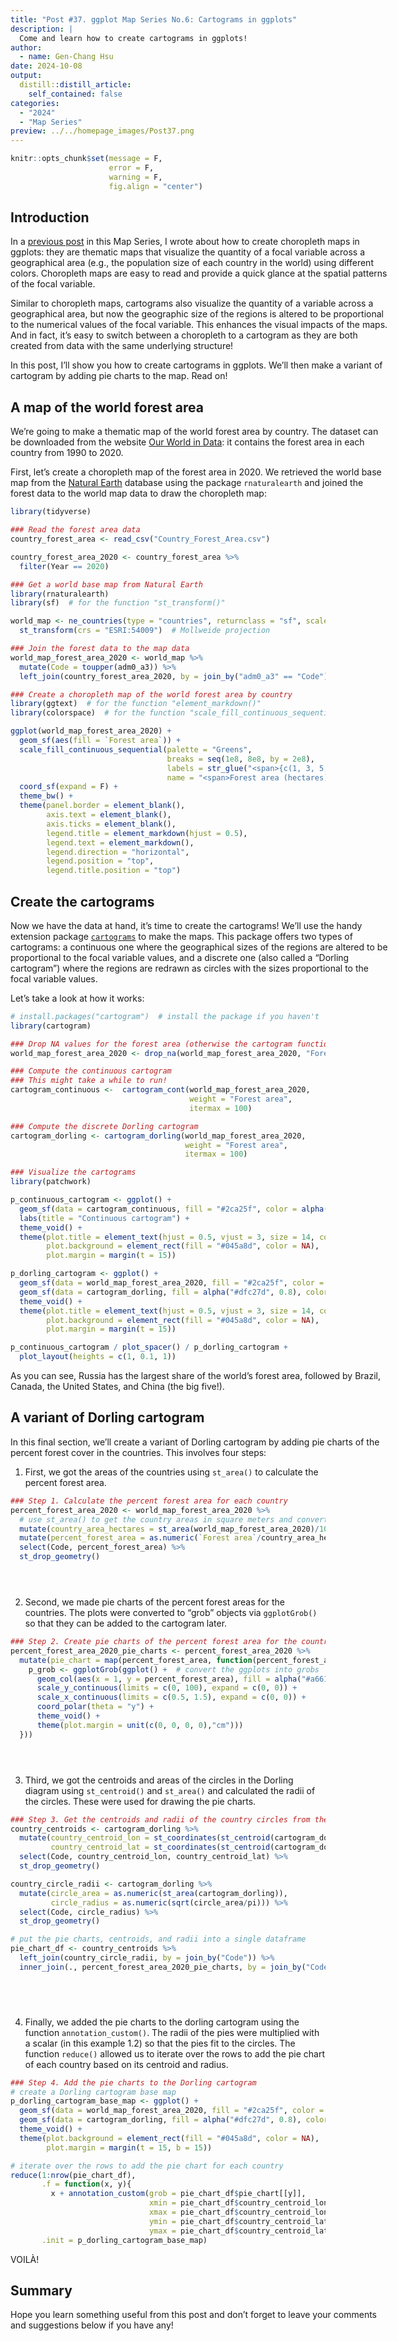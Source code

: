 ```yaml
---
title: "Post #37. ggplot Map Series No.6: Cartograms in ggplots"
description: |
  Come and learn how to create cartograms in ggplots!
author:
  - name: Gen-Chang Hsu
date: 2024-10-08
output:
  distill::distill_article:
    self_contained: false
categories:
  - "2024"
  - "Map Series"
preview: ../../homepage_images/Post37.png
---
```


<!-- Webpage style -->

<style>
d-article a {
  color: #2780e3 !important;
  border-bottom: none !important;
}

d-article a:hover {
  color: #2780e3 !important;
  border-bottom: 2px solid !important;
}

d-byline {
  margin-left: -10% !important;
}

d-title {
  margin-left: -10%;
}

d-title h1{
  font-size: 45px;
  width: 130%;
}

d-article {
  margin-left: -10%;
}

p {
  width: 120%;
}

d-article h2 {
  width: 120%;
}

d-article h3 {
  width: 120%;
  font-size: 28px;
}

div.article-footer{
  width: 120%;
}

d-article div.sourceCode { 
  width: 120% !important;
}

d-article pre { 
  width: 120% !important;
}

div.l-body {
  width: 120% !important;
}

d-article table thead tr {
  height: 60px !important;
  width: 210px !important;
}

d-article table thead th {
  height: 60px !important;
  font-size: 22px !important;
  width: 210px !important;
}

d-article table tbody tr td {
  font-size: 21px !important;
  height: 60px !important;
  text-align: center !important;
  width: 210px !important;
}

div.l-body img {
    margin-right: 30% !important;
}

d-article ol {
  width: 120% !important;
}

</style>

<head>
  <base target="_blank">
</head>

```r
knitr::opts_chunk$set(message = F, 
                      error = F, 
                      warning = F,
                      fig.align = "center")

```

<!-- Start of the article -->

## Introduction

In a [previous post](https://genchanghsu.github.io/ggGallery/posts/2023-03-09-post-25-ggplot-map-series-no1-basic-ggplot-maps/) in this Map Series, I wrote about how to create choropleth maps in ggplots: they are thematic maps that visualize the quantity of a focal variable across a geographical area (e.g., the population size of each country in the world) using different colors. Choropleth maps are easy to read and provide a quick glance at the spatial patterns of the focal variable.

Similar to choropleth maps, cartograms also visualize the quantity of a variable across a geographical area, but now the geographic size of the regions is altered to be proportional to the numerical values of the focal variable. This enhances the visual impacts of the maps. And in fact, it's easy to switch between a choropleth to a cartogram as they are both created from data with the same underlying structure!

In this post, I'll show you how to create cartograms in ggplots. We'll then make a variant of cartogram by adding pie charts to the map. Read on!


## A map of the world forest area

We're going to make a thematic map of the world forest area by country. The dataset can be downloaded from the website [Our World in Data](https://ourworldindata.org/forest-area): it contains the forest area in each country from 1990 to 2020.

First, let's create a choropleth map of the forest area in 2020. We retrieved the world base map from the [Natural Earth](https://www.naturalearthdata.com/) database using the package `rnaturalearth` and joined the forest data to the world map data to draw the choropleth map:

```r
library(tidyverse)

### Read the forest area data
country_forest_area <- read_csv("Country_Forest_Area.csv")

country_forest_area_2020 <- country_forest_area %>% 
  filter(Year == 2020)

### Get a world base map from Natural Earth
library(rnaturalearth)
library(sf)  # for the function "st_transform()"

world_map <- ne_countries(type = "countries", returnclass = "sf", scale = 110) %>%
  st_transform(crs = "ESRI:54009")  # Mollweide projection

### Join the forest data to the map data
world_map_forest_area_2020 <- world_map %>% 
  mutate(Code = toupper(adm0_a3)) %>% 
  left_join(country_forest_area_2020, by = join_by("adm0_a3" == "Code"))

### Create a choropleth map of the world forest area by country
library(ggtext)  # for the function "element_markdown()"
library(colorspace)  # for the function "scale_fill_continuous_sequential()"

ggplot(world_map_forest_area_2020) + 
  geom_sf(aes(fill = `Forest area`)) + 
  scale_fill_continuous_sequential(palette = "Greens",
                                   breaks = seq(1e8, 8e8, by = 2e8), 
                                   labels = str_glue("<span>{c(1, 3, 5, 7)}×10^8^</span>"), 
                                   name = "<span>Forest area (hectares)</span>") + 
  coord_sf(expand = F) + 
  theme_bw() + 
  theme(panel.border = element_blank(),
        axis.text = element_blank(),
        axis.ticks = element_blank(),
        legend.title = element_markdown(hjust = 0.5),
        legend.text = element_markdown(),
        legend.direction = "horizontal",
        legend.position = "top",
        legend.title.position = "top")

```

## Create the cartograms

Now we have the data at hand, it's time to create the cartograms! We'll use the handy extension package [`cartograms`](https://sjewo.github.io/cartogram/) to make the maps. This package offers two types of cartograms: a continuous one where the geographical sizes of the regions are altered to be proportional to the focal variable values, and a discrete one (also called a "Dorling cartogram") where the regions are redrawn as circles with the sizes proportional to the focal variable values.

Let's take a look at how it works:

```r
# install.packages("cartogram")  # install the package if you haven't
library(cartogram)

### Drop NA values for the forest area (otherwise the cartogram function will throw an error)
world_map_forest_area_2020 <- drop_na(world_map_forest_area_2020, "Forest area")

### Compute the continuous cartogram
### This might take a while to run!
cartogram_continuous <-  cartogram_cont(world_map_forest_area_2020, 
                                        weight = "Forest area", 
                                        itermax = 100)

### Compute the discrete Dorling cartogram
cartogram_dorling <- cartogram_dorling(world_map_forest_area_2020, 
                                       weight = "Forest area",
                                       itermax = 100)

### Visualize the cartograms
library(patchwork)

p_continuous_cartogram <- ggplot() + 
  geom_sf(data = cartogram_continuous, fill = "#2ca25f", color = alpha("#b2e2e2", 0.75)) +
  labs(title = "Continuous cartogram") + 
  theme_void() + 
  theme(plot.title = element_text(hjust = 0.5, vjust = 3, size = 14, color = "grey"),
        plot.background = element_rect(fill = "#045a8d", color = NA),
        plot.margin = margin(t = 15))

p_dorling_cartogram <- ggplot() + 
  geom_sf(data = world_map_forest_area_2020, fill = "#2ca25f", color = alpha("#b2e2e2", 0.5)) + 
  geom_sf(data = cartogram_dorling, fill = alpha("#dfc27d", 0.8), color = alpha("#a6611a", 0.8)) +   labs(title = "Dorling cartogram") + 
  theme_void() + 
  theme(plot.title = element_text(hjust = 0.5, vjust = 3, size = 14, color = "grey"),
        plot.background = element_rect(fill = "#045a8d", color = NA),
        plot.margin = margin(t = 15))

p_continuous_cartogram / plot_spacer() / p_dorling_cartogram + 
  plot_layout(heights = c(1, 0.1, 1))

```

As you can see, Russia has the largest share of the world's forest area, followed by Brazil, Canada, the United States, and China (the big five!).

## A variant of Dorling cartogram

In this final section, we'll create a variant of Dorling cartogram by adding pie charts of the percent forest cover in the countries. This involves four steps:

1. First, we got the areas of the countries using `st_area()` to calculate the percent forest area.

<div style="height: -1em;"></div>

```r
### Step 1. Calculate the percent forest area for each country
percent_forest_area_2020 <- world_map_forest_area_2020 %>% 
  # use st_area() to get the country areas in square meters and convert them to hectares
  mutate(country_area_hectares = st_area(world_map_forest_area_2020)/10000) %>%  
  mutate(percent_forest_area = as.numeric(`Forest area`/country_area_hectares*100)) %>% 
  select(Code, percent_forest_area) %>% 
  st_drop_geometry()
```

<div style="height: 2em;"></div>

2. Second, we made pie charts of the percent forest areas for the countries. The plots were converted to "grob" objects via `ggplotGrob()` so that they can be added to the cartogram later.

<div style="height: -1em;"></div>

```r
### Step 2. Create pie charts of the percent forest area for the countries
percent_forest_area_2020_pie_charts <- percent_forest_area_2020 %>% 
  mutate(pie_chart = map(percent_forest_area, function(percent_forest_area){
    p_grob <- ggplotGrob(ggplot() +  # convert the ggplots into grobs
      geom_col(aes(x = 1, y = percent_forest_area), fill = alpha("#a6611a", 0.8), width = 1) + 
      scale_y_continuous(limits = c(0, 100), expand = c(0, 0)) + 
      scale_x_continuous(limits = c(0.5, 1.5), expand = c(0, 0)) + 
      coord_polar(theta = "y") + 
      theme_void() +
      theme(plot.margin = unit(c(0, 0, 0, 0),"cm")))
  }))
```

<div style="height: 2em;"></div>

3. Third, we got the centroids and areas of the circles in the Dorling diagram using `st_centroid()` and `st_area()` and calculated the radii of the circles. These were used for drawing the pie charts.

<div style="height: -1em;"></div>

```r
### Step 3. Get the centroids and radii of the country circles from the Dorling cartogram
country_centroids <- cartogram_dorling %>% 
  mutate(country_centroid_lon = st_coordinates(st_centroid(cartogram_dorling)$geometry)[, 1],
         country_centroid_lat = st_coordinates(st_centroid(cartogram_dorling)$geometry)[, 2]) %>%
  select(Code, country_centroid_lon, country_centroid_lat) %>% 
  st_drop_geometry()

country_circle_radii <- cartogram_dorling %>%
  mutate(circle_area = as.numeric(st_area(cartogram_dorling)),
         circle_radius = as.numeric(sqrt(circle_area/pi))) %>% 
  select(Code, circle_radius) %>% 
  st_drop_geometry()

# put the pie charts, centroids, and radii into a single dataframe
pie_chart_df <- country_centroids %>% 
  left_join(country_circle_radii, by = join_by("Code")) %>% 
  inner_join(., percent_forest_area_2020_pie_charts, by = join_by("Code"))
  
```

<div style="height: 2em;"></div>

4. Finally, we added the pie charts to the dorling cartogram using the function `annotation_custom()`. The radii of the pies were multiplied with a scalar (in this example 1.2) so that the pies fit to the circles. The function `reduce()` allowed us to iterate over the rows to add the pie chart of each country based on its centroid and radius.

<div style="height: -1em;"></div>

```r
### Step 4. Add the pie charts to the Dorling cartogram
# create a Dorling cartogram base map
p_dorling_cartogram_base_map <- ggplot() + 
  geom_sf(data = world_map_forest_area_2020, fill = "#2ca25f", color = alpha("#b2e2e2", 0.5)) + 
  geom_sf(data = cartogram_dorling, fill = alpha("#dfc27d", 0.8), color = alpha("#a6611a", 0.8)) +
  theme_void() + 
  theme(plot.background = element_rect(fill = "#045a8d", color = NA),
        plot.margin = margin(t = 15, b = 15))

# iterate over the rows to add the pie chart for each country
reduce(1:nrow(pie_chart_df), 
       .f = function(x, y){
         x + annotation_custom(grob = pie_chart_df$pie_chart[[y]],
                               xmin = pie_chart_df$country_centroid_lon[y] - pie_chart_df$circle_radius[y] * 1.2,
                               xmax = pie_chart_df$country_centroid_lon[y] + pie_chart_df$circle_radius[y] * 1.2,
                               ymin = pie_chart_df$country_centroid_lat[y] - pie_chart_df$circle_radius[y] * 1.2,
                               ymax = pie_chart_df$country_centroid_lat[y] + pie_chart_df$circle_radius[y] * 1.2)},
       .init = p_dorling_cartogram_base_map)

```
VOILÀ!

## Summary



Hope you learn something useful from this post and don't forget to leave your comments and suggestions below if you have any!




